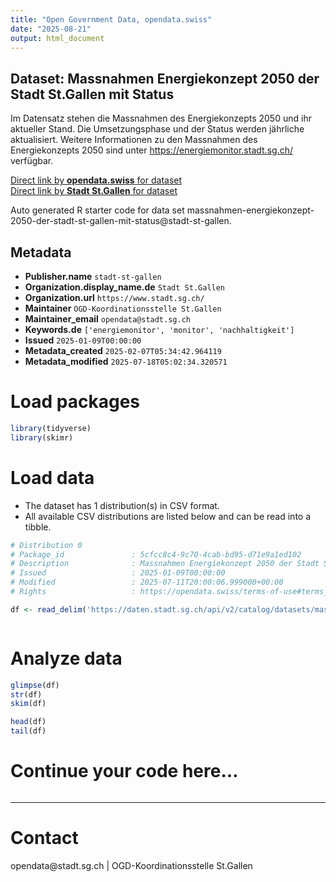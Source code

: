 ```yaml
---
title: "Open Government Data, opendata.swiss"
date: "2025-08-21"
output: html_document
---
```


## Dataset: Massnahmen Energiekonzept 2050 der Stadt St.Gallen mit Status

Im Datensatz stehen die
Massnahmen des Energiekonzepts 2050 und ihr aktueller Stand. Die Umsetzungsphase und der
Status werden jährliche aktualisiert.
Weitere Informationen zu den
Massnahmen des Energiekonzepts 2050 sind unter [https://energiemonitor.stadt.sg.ch/](https://energiemonitor.stadt.sg.ch/) verfügbar.

[Direct link by **opendata.swiss** for dataset](https://opendata.swiss/de/dataset/massnahmen-energiekonzept-2050-der-stadt-st-gallen-mit-status)<br>
[Direct link by **Stadt St.Gallen** for dataset](https://daten.stadt.sg.ch/explore/dataset/massnahmen-energiekonzept-2050-der-stadt-st-gallen-mit-status/)

Auto generated R starter code for data set massnahmen-energiekonzept-2050-der-stadt-st-gallen-mit-status@stadt-st-gallen.

## Metadata

- **Publisher.name** `stadt-st-gallen`
- **Organization.display_name.de** `Stadt St.Gallen`
- **Organization.url** `https://www.stadt.sg.ch/`
- **Maintainer** `OGD-Koordinationsstelle St.Gallen`
- **Maintainer_email** `opendata@stadt.sg.ch`
- **Keywords.de** `['energiemonitor', 'monitor', 'nachhaltigkeit']`
- **Issued** `2025-01-09T00:00:00`
- **Metadata_created** `2025-02-07T05:34:42.964119`
- **Metadata_modified** `2025-07-18T05:02:34.320571`


# Load packages

```r

library(tidyverse)
library(skimr)

```

# Load data

-   The dataset has 1 distribution(s) in CSV format.
-   All available CSV distributions are listed below and can be read into a tibble.

```r

# Distribution 0
# Package_id               : 5cfcc8c4-9c70-4cab-bd95-d71e9a1ed102
# Description              : Massnahmen Energiekonzept 2050 der Stadt St.Gallen mit Status (csv)
# Issued                   : 2025-01-09T00:00:00
# Modified                 : 2025-07-11T20:00:06.999000+00:00
# Rights                   : https://opendata.swiss/terms-of-use#terms_by

df <- read_delim('https://daten.stadt.sg.ch/api/v2/catalog/datasets/massnahmen-energiekonzept-2050-der-stadt-st-gallen-mit-status/exports/csv?use_labels=true')



```

# Analyze data

```r

glimpse(df)
str(df)
skim(df)

head(df)
tail(df)

```

# Continue your code here...

```r

```

------------------------------------------------------------------------

# Contact

opendata@stadt.sg.ch | OGD-Koordinationsstelle St.Gallen
